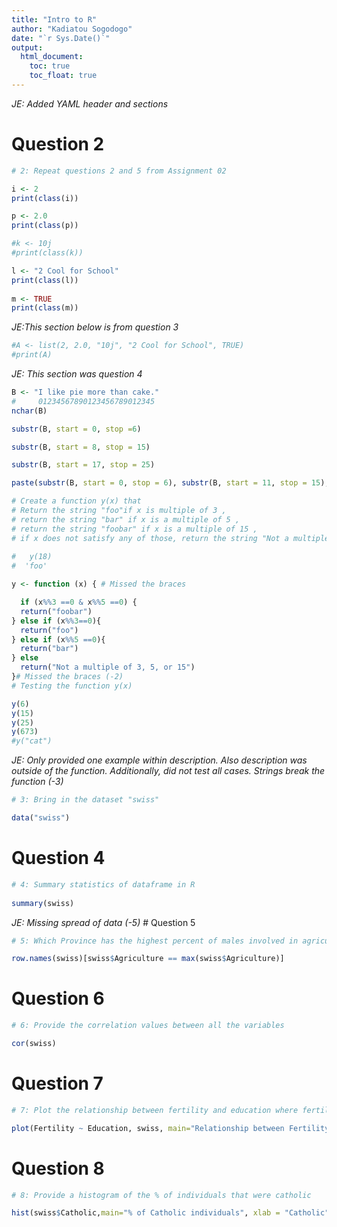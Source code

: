 ```yaml
---
title: "Intro to R"
author: "Kadiatou Sogodogo"
date: "`r Sys.Date()`"
output: 
  html_document:
    toc: true
    toc_float: true
---
```


*JE: Added YAML header and sections*

# Question 2
```r
# 2: Repeat questions 2 and 5 from Assignment 02

i <- 2
print(class(i))

p <- 2.0
print(class(p))

#k <- 10j
#print(class(k))

l <- "2 Cool for School"
print(class(l))
  
m <- TRUE 
print(class(m))

```

*JE:This section below is from question 3*

```r
#A <- list(2, 2.0, "10j", "2 Cool for School", TRUE)
#print(A)

```

*JE: This section was question 4*

```r
B <- "I like pie more than cake."
#     01234567890123456789012345
nchar(B)

substr(B, start = 0, stop =6)

substr(B, start = 8, stop = 15)

substr(B, start = 17, stop = 25)

paste(substr(B, start = 0, stop = 6), substr(B, start = 11, stop = 15),substr(B, start = 21, stop = 25))

```


```r

# Create a function y(x) that
# Return the string "foo"if x is multiple of 3 , 
# return the string "bar" if x is a multiple of 5 ,
# return the string "foobar" if x is a multiple of 15 ,
# if x does not satisfy any of those, return the string "Not a multiple of 3, 5, or 15"
    
#   y(18)
#  'foo'

y <- function (x) { # Missed the braces

  if (x%%3 ==0 & x%%5 ==0) {
  return("foobar")
} else if (x%%3==0){ 
  return("foo")
} else if (x%%5 ==0){
  return("bar")
} else 
  return("Not a multiple of 3, 5, or 15")
}# Missed the braces (-2)
# Testing the function y(x)

y(6)
y(15)
y(25)
y(673)
#y("cat")
```

*JE: Only provided one example within description. Also description was outside of the function. Additionally, did not test all cases. Strings break the function (-3)*

```r
# 3: Bring in the dataset "swiss" 

data("swiss")

```

# Question 4

```r
# 4: Summary statistics of dataframe in R
 
summary(swiss)

```
*JE: Missing spread of data (-5)*
# Question 5

```r
# 5: Which Province has the highest percent of males involved in agriculture as their occupation?

row.names(swiss)[swiss$Agriculture == max(swiss$Agriculture)]

```

# Question 6

```r
# 6: Provide the correlation values between all the variables

cor(swiss)

```

# Question 7

```r
# 7: Plot the relationship between fertility and education where fertility is on the y-axis and education is on the x-axis

plot(Fertility ~ Education, swiss, main="Relationship between Fertility and Education")

```
# Question 8

```r
# 8: Provide a histogram of the % of individuals that were catholic

hist(swiss$Catholic,main="% of Catholic individuals", xlab = "Catholic")

```
